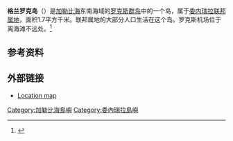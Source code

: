 {{Infobox islands
| name             = 格兰罗克岛
| native name = Gran Roque
| native name lang =
| image name       = Gran Roque from plane.jpg
| image caption    = 格兰罗克岛
| image size       = 
| pushpin_map      = Venezuela
| pushpin_map_caption = 在委內瑞拉的位置
| nickname         = 
| location         = [[加勒比海|加勒比海]]
| coordinates      = {{coord|11|57|00|N|66|40|36|W|region:VE|display=inline,title}}
| archipelago      = 
| total islands    = 
| major islands    = 
| area km2         = 
| length km        = 
| width km         = 
| highest mount    = 
| elevation m      = 
| country          = {{flagicon|Venezuela}}[[委内瑞拉|委内瑞拉]]
| country admin divisions title     =
| country admin divisions           =[[Image:Bandera_dep_fede.png|15px]] [[联邦属地_(委内瑞拉)|联邦属地]]  
| country admin divisions title 1   = 
| country admin divisions 1         =
| country largest city              = 
| country largest city population   = 
| population       = 
| population as of = 
| density km2      = 
| ethnic groups    = 
| additional info  =
}}
'''格兰罗克岛'''（{{lang-es|Gran Roque}}）是[[加勒比海|加勒比海]]东南海域的[[罗克斯群岛|罗克斯群岛]]中的一个岛，属于[[委内瑞拉|委内瑞拉]][[联邦属地_(委内瑞拉)|联邦属地]]，面积1.7平方千米。联邦属地的大部分人口生活在这个岛。罗克斯机场位于离海滩不远处。<ref>{{Cite web |url=http://www.pdv.com/lexico/excursio/2005_granroque_urbani.pdf |title=存档副本 |access-date=2014-12-25 |archive-date=2016-03-03 |archive-url=https://web.archive.org/web/20160303234713/http://www.pdv.com/lexico/excursio/2005_granroque_urbani.pdf |dead-url=no }}</ref>

==参考资料==
{{reflist}}

==外部链接==
*[http://mapcarta.com/19632036 Location map] {{Wayback|url=http://mapcarta.com/19632036 |date=20191002155524 }}

[[Category:加勒比海島嶼|Category:加勒比海島嶼]]
[[Category:委內瑞拉島嶼|Category:委內瑞拉島嶼]]